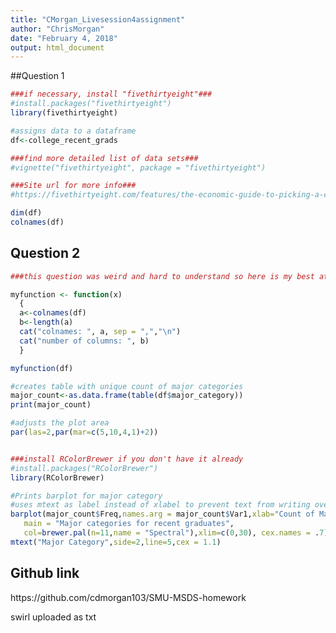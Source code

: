 ```yaml
---
title: "CMorgan_Livesession4assignment"
author: "ChrisMorgan"
date: "February 4, 2018"
output: html_document
---
```



##Question 1
```r
###if necessary, install "fivethirtyeight"###
#install.packages("fivethirtyeight")
library(fivethirtyeight)

#assigns data to a dataframe
df<-college_recent_grads

###find more detailed list of data sets###
#vignette("fivethirtyeight", package = "fivethirtyeight")

###Site url for more info###
#https://fivethirtyeight.com/features/the-economic-guide-to-picking-a-college-major/

dim(df)
colnames(df)

```

## Question 2


```r
###this question was weird and hard to understand so here is my best attempt to understand what is being asked for... ¯\_(ツ)_/¯

myfunction <- function(x)
  {
  a<-colnames(df)
  b<-length(a)
  cat("colnames: ", a, sep = ",","\n")
  cat("number of columns: ", b)
  }

myfunction(df)

#creates table with unique count of major categories
major_count<-as.data.frame(table(df$major_category))
print(major_count)

#adjusts the plot area 
par(las=2,par(mar=c(5,10,4,1)+2))


###install RColorBrewer if you don't have it already
#install.packages("RColorBrewer")
library(RColorBrewer)

#Prints barplot for major category
#uses mtext as label instead of xlabel to prevent text from writing over category labels
barplot(major_count$Freq,names.arg = major_count$Var1,xlab="Count of Major category",horiz = T,
   main = "Major categories for recent graduates",
   col=brewer.pal(n=11,name = "Spectral"),xlim=c(0,30), cex.names = .7)
mtext("Major Category",side=2,line=5,cex = 1.1)

```

## Github link
https://github.com/cdmorgan103/SMU-MSDS-homework

swirl uploaded as txt
